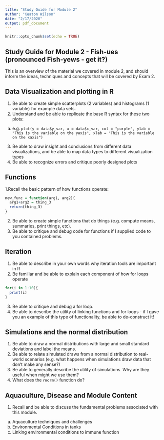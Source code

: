 ```yaml
---
title: "Study Guide for Module 2"
author: "Keaton Wilson"
date: "2/17/2020"
output: pdf_document
---
```


```r
knitr::opts_chunk$set(echo = TRUE)
```

## Study Guide for Module 2 - Fish-ues (pronounced Fish-yews - get it?)  
This is an overview of the material we covered in module 2, and should inform 
the ideas, techniques and concepts that will be covered by Exam 2.  

## Data Visualization and plotting in R  
1. Be able to create simple scatterplots (2 variables) and histograms 
(1 variable) for example data sets.   
2. Understand and be able to replicate the base R syntax for these two plots:  
  a. e.g. `plot(y = data$y_var, x = data$x_var, col = "purple", ylab = "This is the variable on the yaxis", xlab = "This is the variable on the xaxis")`  
3. Be able to draw insight and conclusions from different data visualizations, 
and be able to map data types to different visualization types  
4. Be able to recognize errors and critique poorly designed plots  

## Functions  
1.Recall the basic pattern of how functions operate:
```r
new_func = function(arg1, arg2){
  arg1+arg2 = thing_3
  return(thing_3)
}
```
2. Be able to create simple functions that do things (e.g. compute means, 
summaries, print things, etc). 
3. Be able to critique and debug code for functions if I supplied code to you 
contained problems.  

## Iteration
1. Be able to describe in your own words why iteration tools are important in R
2. Be familiar and  be able to explain each component of how for loops operate  
```r
for(i in 1:10){
  print(i)
}
```
3. Be able to critique and debug a for loop.   
4. Be able to describe the utility of linking functions and for loops - if I 
gave you an example of this type of functionality, be able to de-construct it!  

## Simulations and the normal distribution  
1. Be able to draw a normal distributions with large and small
standard deviations and label the means.  
2. Be able to relate simulated draws from a normal distribution to real-world 
scenarios (e.g. what happens when simulations draw data that don't make any 
sense?)  
3. Be able to generally describe the utility of simulations. Why are they useful
 when might we use them?  
4. What does the `rnorm()` function do?  

## Aquaculture, Disease and Module Content  
1. Recall and be able to discuss the fundamental problems associated with this
module.   
  a. Aquaculture techniques and challenges  
  b. Environmental Conditions in tanks  
  c. Linking environmental conditions to immune function  
